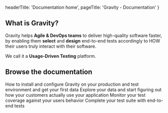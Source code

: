 
  headerTitle: 'Documentation home',
  pageTitle: 'Gravity - Documentation'
}

## What is Gravity?

Gravity helps **Agile & DevOps teams** to deliver high-quality software faster, by enabling them **select** and **design** end-to-end tests accordingly to HOW their users truly interact with their software.

We call it a **Usage-Driven Testing** platform.

## Browse the documentation

<SummaryLink href="/getting-started" title="Getting started">
  How to install and configure Gravity on your production and test environment and get your first data
</SummaryLink>

<SummaryLink href="/browse-sessions" title="Browsing sessions">
  Explore your data and start figuring out how your customers actually use your application
</SummaryLink>

<SummaryLink href="/usages" title="Tracking usage coverage">
  Monitor your test coverage against your users behavior
</SummaryLink>

<SummaryLink href="/create-test-scripts" title="Creating test scripts">
  Complete your test suite with end-to-end tests
</SummaryLink>


